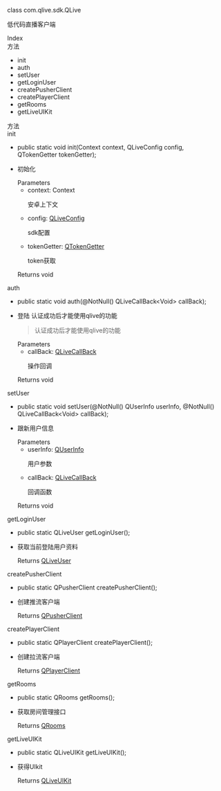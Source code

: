 <link rel="stylesheet" type="text/css" href="https://docs.qnsdk.com/styles/doc-v4-api.css" />
<div class="rtc-doc rtc-doc-page" id="rtc-doc">
<section class="rtc-doc-panel rtc-doc-describe rtc-doc-note">
                <p>class com.qlive.sdk.QLive</p>
                <p>低代码直播客户端</p>
</section>
            <div class="rtc-doc-page-wrap">Index</div>
<section class="rtc-doc-panel">
        <div class="rtc-doc-page-title">方法</div>
        <ul class="rtc-doc-catalogue">
                <li><a onClick='document.location.replace(`${document.location.protocol}//${document.location.host}${document.location.pathname}${document.location.search}#init`)'>init</a></li>
                <li><a onClick='document.location.replace(`${document.location.protocol}//${document.location.host}${document.location.pathname}${document.location.search}#auth`)'>auth</a></li>
                <li><a onClick='document.location.replace(`${document.location.protocol}//${document.location.host}${document.location.pathname}${document.location.search}#setUser`)'>setUser</a></li>
                <li><a onClick='document.location.replace(`${document.location.protocol}//${document.location.host}${document.location.pathname}${document.location.search}#getLoginUser`)'>getLoginUser</a></li>
                <li><a onClick='document.location.replace(`${document.location.protocol}//${document.location.host}${document.location.pathname}${document.location.search}#createPusherClient`)'>createPusherClient</a></li>
                <li><a onClick='document.location.replace(`${document.location.protocol}//${document.location.host}${document.location.pathname}${document.location.search}#createPlayerClient`)'>createPlayerClient</a></li>
                <li><a onClick='document.location.replace(`${document.location.protocol}//${document.location.host}${document.location.pathname}${document.location.search}#getRooms`)'>getRooms</a></li>
                <li><a onClick='document.location.replace(`${document.location.protocol}//${document.location.host}${document.location.pathname}${document.location.search}#getLiveUIKit`)'>getLiveUIKit</a></li>
        </ul>
</section>
<div class="rtc-doc-page-wrap">方法</div>
<section class="rtc-doc-panel">
<div class="rtc-doc-page-title rtc-doc-antor" id="init">init</div>
<ul class="rtc-doc-page-container">
        <li class="rtc-doc-sign-signature">
public static void init(Context context, QLiveConfig config, QTokenGetter tokenGetter);</li>
    </li>
<li class="rtc-doc-page-description">
    <div class="rtc-doc-desc-wrap">
        <p>初始化</p>
    </div>
<div class="rtc-doc-parameters-title">Parameters</div>
<ul class="rtc-doc-parameters">
    <li>
        <div>
            context: Context
        </div>
                <p>安卓上下文</p>
    </li>
    <li>
        <div>
            config: <a href='https://developer.qiniu.com/lowcode/api/12049/QLiveConfig'>QLiveConfig</a>
        </div>
                <p>sdk配置</p>
    </li>
    <li>
        <div>
            tokenGetter: <a href='https://developer.qiniu.com/lowcode/api/12048/QTokenGetter'>QTokenGetter</a>
        </div>
                <p>token获取</p>
    </li>
</ul>
    <div class="rtc-doc-returns-title">Returns <span>void</span></div>
</li>
</ul>
</section>
<section class="rtc-doc-panel">
<div class="rtc-doc-page-title rtc-doc-antor" id="auth">auth</div>
<ul class="rtc-doc-page-container">
        <li class="rtc-doc-sign-signature">
public static void auth(@NotNull()
QLiveCallBack&lt;Void&gt; callBack);</li>
    </li>
<li class="rtc-doc-page-description">
    <div class="rtc-doc-desc-wrap">
        <p>登陆 认证成功后才能使用qlive的功能</p>
    </div>
    <section class="rtc-doc-panel rtc-doc-describe-note">
        <blockquote>
        <p>认证成功后才能使用qlive的功能</p>
        </blockquote>
    </section>
<div class="rtc-doc-parameters-title">Parameters</div>
<ul class="rtc-doc-parameters">
    <li>
        <div>
            callBack: <a href='https://developer.qiniu.com/lowcode/api/12052/QLiveCallBack'>QLiveCallBack</a>
        </div>
                <p>操作回调</p>
    </li>
</ul>
    <div class="rtc-doc-returns-title">Returns <span>void</span></div>
</li>
</ul>
</section>
<section class="rtc-doc-panel">
<div class="rtc-doc-page-title rtc-doc-antor" id="setUser">setUser</div>
<ul class="rtc-doc-page-container">
        <li class="rtc-doc-sign-signature">
public static void setUser(@NotNull()
QUserInfo userInfo, @NotNull()
QLiveCallBack&lt;Void&gt; callBack);</li>
    </li>
<li class="rtc-doc-page-description">
    <div class="rtc-doc-desc-wrap">
        <p>跟新用户信息</p>
    </div>
<div class="rtc-doc-parameters-title">Parameters</div>
<ul class="rtc-doc-parameters">
    <li>
        <div>
            userInfo: <a href='https://developer.qiniu.com/lowcode/api/12047/QUserInfo'>QUserInfo</a>
        </div>
                <p>用户参数</p>
    </li>
    <li>
        <div>
            callBack: <a href='https://developer.qiniu.com/lowcode/api/12052/QLiveCallBack'>QLiveCallBack</a>
        </div>
                <p>回调函数</p>
    </li>
</ul>
    <div class="rtc-doc-returns-title">Returns <span>void</span></div>
</li>
</ul>
</section>
<section class="rtc-doc-panel">
<div class="rtc-doc-page-title rtc-doc-antor" id="getLoginUser">getLoginUser</div>
<ul class="rtc-doc-page-container">
        <li class="rtc-doc-sign-signature">
public static QLiveUser getLoginUser();</li>
    </li>
<li class="rtc-doc-page-description">
    <div class="rtc-doc-desc-wrap">
        <p>获取当前登陆用户资料</p>
    </div>
    <div class="rtc-doc-returns-title">Returns <span><a href='https://developer.qiniu.com/lowcode/api/12062/QLiveUser'>QLiveUser</a></span></div>
</li>
</ul>
</section>
<section class="rtc-doc-panel">
<div class="rtc-doc-page-title rtc-doc-antor" id="createPusherClient">createPusherClient</div>
<ul class="rtc-doc-page-container">
        <li class="rtc-doc-sign-signature">
public static QPusherClient createPusherClient();</li>
    </li>
<li class="rtc-doc-page-description">
    <div class="rtc-doc-desc-wrap">
        <p>创建推流客户端</p>
    </div>
    <div class="rtc-doc-returns-title">Returns <span><a href='https://developer.qiniu.com/lowcode/api/12081/QPusherClient'>QPusherClient</a></span></div>
</li>
</ul>
</section>
<section class="rtc-doc-panel">
<div class="rtc-doc-page-title rtc-doc-antor" id="createPlayerClient">createPlayerClient</div>
<ul class="rtc-doc-page-container">
        <li class="rtc-doc-sign-signature">
public static QPlayerClient createPlayerClient();</li>
    </li>
<li class="rtc-doc-page-description">
    <div class="rtc-doc-desc-wrap">
        <p>创建拉流客户端</p>
    </div>
    <div class="rtc-doc-returns-title">Returns <span><a href='https://developer.qiniu.com/lowcode/api/12083/QPlayerClient'>QPlayerClient</a></span></div>
</li>
</ul>
</section>
<section class="rtc-doc-panel">
<div class="rtc-doc-page-title rtc-doc-antor" id="getRooms">getRooms</div>
<ul class="rtc-doc-page-container">
        <li class="rtc-doc-sign-signature">
public static QRooms getRooms();</li>
    </li>
<li class="rtc-doc-page-description">
    <div class="rtc-doc-desc-wrap">
        <p>获取房间管理接口</p>
    </div>
    <div class="rtc-doc-returns-title">Returns <span><a href='https://developer.qiniu.com/lowcode/api/12050/QRooms'>QRooms</a></span></div>
</li>
</ul>
</section>
<section class="rtc-doc-panel">
<div class="rtc-doc-page-title rtc-doc-antor" id="getLiveUIKit">getLiveUIKit</div>
<ul class="rtc-doc-page-container">
        <li class="rtc-doc-sign-signature">
public static QLiveUIKit getLiveUIKit();</li>
    </li>
<li class="rtc-doc-page-description">
    <div class="rtc-doc-desc-wrap">
        <p>获得UIkit</p>
    </div>
    <div class="rtc-doc-returns-title">Returns <span><a href='https://developer.qiniu.com/lowcode/api/12046/QLiveUIKit'>QLiveUIKit</a></span></div>
</li>
</ul>
</section>
</div>


